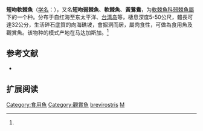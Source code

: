 {{Speciesbox
| name = 短吻弱棘鱼
| status = NE
| status_system = IUCN3.1
| image = Malacanthus brevirostris JNC2737.JPG
| genus = Malacanthus
| species = brevirostris
| authority = Guichenot, 1848<ref name='id7275'>{{cite web| url =http://www.bioinfo.cn/db05/BjdwSpecies.php?action=view&id=7275| title =短吻弱棘鱼| work =中国动物物种编目数据库| publisher =中国科学院微生物研究所| author =中国科学院动物研究所| accessdate =2009-04-16| deadurl =yes| archiveurl =https://web.archive.org/web/20160305041158/http://www.bioinfo.cn/db05/BjdwSpecies.php?action=view&id=7275| archivedate =2016-03-05}}</ref>
| synonyms = *''Dikellorhynchus incredibilis''<br /><small>Smith, 1956</small>
*''Malacanthus hoedti''<br /><small>Bleeker, 1859</small>
*''Malacanthus hoedtii''<br /><small>Bleeker, 1859</small>
}}

'''短吻軟棘魚'''（[[学名|学名]]：{{lang|la|'''''Malacanthus brevirostris'''''}}），又名'''短吻弱棘魚'''、'''軟棘魚'''、'''黃鴛鴦'''，为[[軟棘魚科|軟棘魚科]][[弱棘魚屬|弱棘魚屬]]下的一个种。分布于自红海至东太平洋、[[台湾岛|台湾岛]]等，棲息深度5-50公尺，體長可達32公分，生活碎石底質的向海礁坡，會掘洞而居，屬肉食性，可做為食用魚及觀賞魚。该物种的模式产地在马达加斯加。<ref name='id7275'/>

== 参考文献 ==
{{reflist}}
* {{TaiBNET| zh=短吻軟棘魚 | id=382149 | binomial=Malacanthus brevirostris | authority=Guichenot, 1848 | var= | accessdate=2013-01-24}}
== 扩展阅读 ==
{{refbegin}}
{{wikispecies-inline|Malacanthus brevirostris|短吻弱棘鱼}}
{{refend}}
{{Taxonbar|from=Q5233880}}

[[Category:食用魚|Category:食用魚]]
[[Category:觀賞魚|Category:觀賞魚]]
[[Category:弱棘鱼属|brevirostris]]
[[Category:1848年描述的鱼类|M]]


{{鱸形目小作品}}
